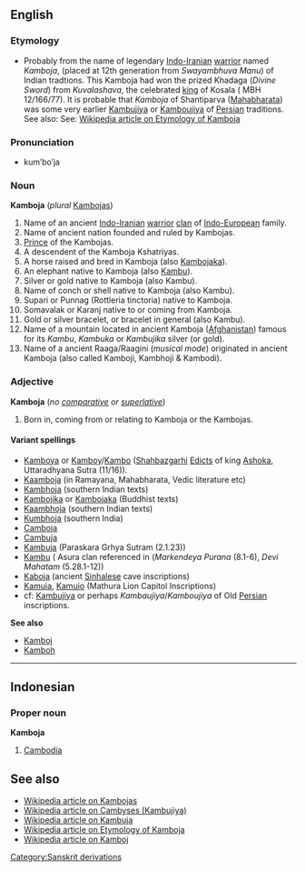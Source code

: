 {{wikipedia}}

==English==
===Etymology===
*Probably from the name of legendary [[Indo-Iranian]] [[warrior]]  named ''Kamboja'', (placed  at 12th generation from ''Swayambhuva Manu'') of Indian tradtions. This Kamboja had won the prized Khadaga (''Divine Sword'') from ''Kuvalashava'', the celebrated [[Monarch|king]]  of Kosala ( MBH 12/166/77). It is probable that  ''Kamboja'' of  Shantiparva ([[Mahabharata]]) was some very earlier [[Kambujiya]] or [[Kambujiya |Kamboujiya]] of [[Persia]]n traditions. See also: See: [[w:Etymology of Kamboja|Wikipedia article on Etymology of Kamboja]]

===Pronunciation===
*kum’bo’ja

===Noun===
'''Kamboja'''  (''plural''  [[Kambojas]])

# Name of an ancient [[Indo-Iranian]] [[warrior]] [[clan]] of [[Indo-European]] family. 
# Name of ancient nation founded and ruled by Kambojas. 
# [[Monarch|Prince]] of the Kambojas. 
# A descendent of the Kamboja Kshatriyas.
# A horse raised and bred in Kamboja (also [[Kambojaka]]).
# An elephant native to Kamboja  (also [[Kambu]]).
# Silver or gold native to Kamboja (also Kambu).
# Name of conch or shell native to Kamboja (also Kambu).
# Supari or Punnag  (Rottleria tinctoria) native to Kamboja.
# Somavalak or Karanj native to or coming from Kamboja.
# Gold or silver bracelet, or bracelet in general (also Kambu).
# Name of a mountain located in ancient Kamboja ([[Afghanistan]]) famous for its ''Kambu'', ''Kambuka'' or ''Kambujika'' silver (or gold).
# Name of a ancient Raaga/Raagini (''musical mode'') originated in ancient Kamboja (also called Kamboji, Kambhoji & Kambodi).

===Adjective===
<!-- this may be another case of a noun used adjectivally. -->
'''Kamboja''' (''no [[comparative]] or [[superlative]]'')

# Born in, coming from or relating to Kamboja or the Kambojas.

====Variant spellings====
*[[Kamboya]] or [[Kamboy]]/[[Kambo]]  ([[Shahbazgarhi]] [[Edicts]] of king [[Ashoka]], Uttaradhyana Sutra (11/16)).
*[[Kaamboja]]    (in Ramayana, Mahabharata, Vedic literature etc)
*[[Kambhoja]]    (southern Indian texts) 
*[[Kambojika]] or [[Kambojaka]] (Buddhist texts)
*[[Kaambhoja]]   (southern Indian texts) 
*[[Kumbhoja]]    (southern India)
*[[Camboja]]    
*[[Cambuja]]
*[[Kambuja]]     (Paraskara Grhya Sutram (2.1.23))
*[[Kambu]]       ( Asura clan referenced in (''Markendeya Purana'' (8.1-6), ''Devi Mahatam'' (5.28.1-12))
*[[Kaboja]] (ancient [[Sinhalese]] cave inscriptions)
*[[Kamuia]], [[Kamuio]] (Mathura Lion Capitol Inscriptions)
*cf: [[Kambujiya]] or perhaps ''Kambaujiya''/''Kamboujiya'' of Old [[Persian]] inscriptions.

'''See also''' 
*[[Kamboj]]
*[[Kamboh]]

[[Category:Sanskrit derivations]]

----

==Indonesian==
===Proper noun===
'''Kamboja'''

# [[Cambodia]]

==See also==

*[[w:Kambojas|Wikipedia article on Kambojas]]
*[[w:Cambyses|Wikipedia article on Cambyses (Kambujiya)]]
*[[w:Kambuja|Wikipedia article on Kambuja]]
*[[w:Etymology of Kamboja|Wikipedia article on Etymology of Kamboja]]
*[[w:Kamboj|Wikipedia article on Kamboj]]